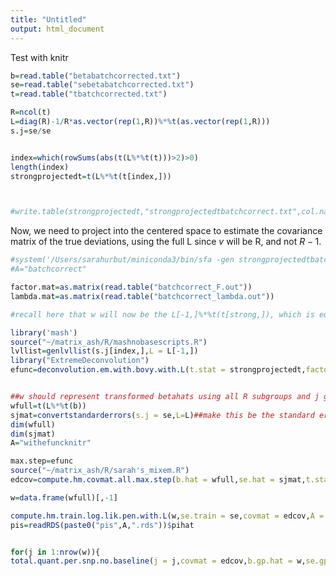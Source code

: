 ```yaml
---
title: "Untitled"
output: html_document
---
```


Test with knitr

```r
b=read.table("betabatchcorrected.txt")
se=read.table("sebetabatchcorrected.txt")
t=read.table("tbatchcorrected.txt")

R=ncol(t)
L=diag(R)-1/R*as.vector(rep(1,R))%*%t(as.vector(rep(1,R)))
s.j=se/se


index=which(rowSums(abs(t(L%*%t(t)))>2)>0)
length(index)
strongprojectedt=t(L%*%t(t[index,]))



#write.table(strongprojectedt,"strongprojectedtbatchcorrect.txt",col.names = 

```


Now, we need to project into the centered space to estimate the covariance matrix of the true deviations, using the full L since $v$ will be R, and not $R-1$.


```r
#system('/Users/sarahurbut/miniconda3/bin/sfa -gen strongprojectedtbatchcorrect.txt -g 856 -k 5 -n 8 i -o batchcorrect')
#A="batchcorrect"

factor.mat=as.matrix(read.table("batchcorrect_F.out"))
lambda.mat=as.matrix(read.table("batchcorrect_lambda.out"))

#recall here that w will now be the L[-1,]%*%t(t[strong,]), which is equivalent to removing the first column of the strong projected t

library('mash')
source("~/matrix_ash/R/mashnobasescripts.R")
lvllist=genlvllist(s.j[index,],L = L[-1,])
library("ExtremeDeconvolution")
efunc=deconvolution.em.with.bovy.with.L(t.stat = strongprojectedt,factor.mat = factor.mat,lambda.mat = lambda.mat,v.j = lvllist,P = 3,L = L[-1,],Q = 5,w = strongprojectedt[,-1])


##w should represent transformed betahats using all R subgroups and j genes
wfull=t(L%*%t(b))
sjmat=convertstandarderrors(s.j = se,L=L)##make this be the standard errors of all, it is the sqrt of the diagonal of LVL' for each j. Recall here L is still RxR so we can have the full set of deviations and thier standard errors to choose grid
dim(wfull)
dim(sjmat)
A="withefuncknitr"

max.step=efunc
source("~/matrix_ash/R/sarah's_mixem.R")
edcov=compute.hm.covmat.all.max.step(b.hat = wfull,se.hat = sjmat,t.stat = strongprojectedt,Q = 5,lambda.mat = lambda.mat,A=A,factor.mat = factor.mat,max.step = efunc,zero = T,power = 2)$cov

w=data.frame(wfull)[,-1]

compute.hm.train.log.lik.pen.with.L(w,se.train = se,covmat = edcov,A = A,pen = 1,L = L[-1,])
pis=readRDS(paste0("pis",A,".rds"))$pihat


for(j in 1:nrow(w)){
total.quant.per.snp.no.baseline(j = j,covmat = edcov,b.gp.hat = w,se.gp.hat = se,pis = pis,A = A,checkpoint = F,L = L[-1,])}
```

